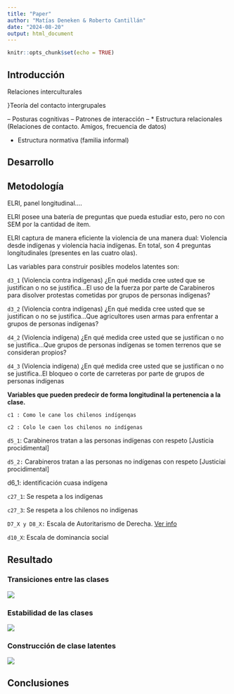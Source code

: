 ```yaml
---
title: "Paper"
author: "Matías Deneken & Roberto Cantillán"
date: "2024-08-20"
output: html_document
---
```


```r
knitr::opts_chunk$set(echo = TRUE)
```

## Introducción

Relaciones interculturales

}Teoría del contacto intergrupales

-- Posturas cognitivas -- Patrones de interacción -- \* Estructura relacionales (Relaciones de contacto. Amigos, frecuencia de datos)

-   Estructura normativa (familia informal)

## Desarrollo

## Metodología

ELRI, panel longitudinal....

ELRI posee una batería de preguntas que pueda estudiar esto, pero no con SEM por la cantidad de ítem.

ELRI captura de manera eficiente la violencia de una manera dual: Violencia desde indígenas y violencia hacia indígenas. En total, son 4 preguntas longitudinales (presentes en las cuatro olas).

Las variables para construir posibles modelos latentes son:

`d3_1` (Violencia contra indígenas) ¿En qué medida cree usted que se justifican o no se justifica...El uso de la fuerza por parte de Carabineros para disolver protestas cometidas por grupos de personas indígenas?

`d3_2` (Violencia contra indígenas) ¿En qué medida cree usted que se justifican o no se justifica...Que agricultores usen armas para enfrentar a grupos de personas indígenas?

`d4_2` (Violencia indígena) ¿En qué medida cree usted que se justifican o no se justifica...Que grupos de personas indígenas se tomen terrenos que se consideran propios?

`d4_3` (Violencia indígena) ¿En qué medida cree usted que se justifican o no se justifica..El bloqueo o corte de carreteras por parte de grupos de personas indígenas

**Variables que pueden predecir de forma longitudinal la pertenencia a la clase.**

`c1 : Como le cane los chilenos indígenqas`

`c2 : Colo le caen los chilenos no indígenas`

`d5_1`: Carabineros tratan a las personas indígenas con respeto [Justicia procidimental]

`d5_2:` Carabineros tratan a las personas no indígenas con respeto [Justiciai procidimental]

d6_1: identificación cuasa indígena

`c27_1`: Se respeta a los indígenas

`c27_3`: Se respeta a los chilenos no indígenas

`D7_X y D8_X:` Escala de Autoritarismo de Derecha. [Ver info](https://mideuc.cl/wp-content/uploads/2022/11/Autoritarismo-de-Derecha_documentacion-de-instrumento.pdf)

`d10_X`: Escala de dominancia social

## Resultado

### Transiciones entre las clases

![](code/transitions_modelo_3c.png)

### Estabilidad de las clases

![](code/marginal_modelo_3c.png)

### Construcción de clase latentes

![](code/latent_violence/probabilidad_respuesta1.jpg)

## Conclusiones
